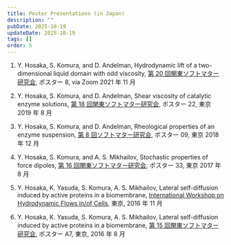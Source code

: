 ```yaml
---
title: Poster Presentations (in Japan)
description: ""
pubDate: 2025-10-19
updateDate: 2025-10-19
tags: []
order: 5
---
```


1. Y. Hosaka, S. Komura, and D. Andelman,
   Hydrodynamic lift of a two-dimensional liquid domain with odd viscosity,
   [第 20 回関東ソフトマター研究会](https://noguchi.issp.u-tokyo.ac.jp/ks/index.html), ポスター 8, via Zoom 2021 年 11 月

1. Y. Hosaka, S. Komura, and D. Andelman,
   Shear viscosity of catalytic enzyme solutions,
   [第 18 回関東ソフトマター研究会](https://noguchi.issp.u-tokyo.ac.jp/ks/ks2019.html), ポスター 22, 東京 2019 年 8 月

1. Y. Hosaka, S. Komura, and D. Andelman,
   Rheological properties of an enzyme suspension,
   [第 8 回ソフトマター研究会](http://softmatter.xsrv.jp/event/meeting08.html), ポスター 09, 東京 2018 年 12 月

1. Y. Hosaka, S. Komura, and A. S. Mikhailov,
   Stochastic properties of force dipoles,
   [第 16 回関東ソフトマター研究会](https://noguchi.issp.u-tokyo.ac.jp/ks/ks2017.html), ポスター 33, 東京 2017 年 8 月

1. Y. Hosaka, K. Yasuda, S. Komura, A. S. Mikhailov,
   Lateral self-diffusion induced by active proteins in a biomembrane,
   [International Workshop on Hydrodynamic Flows in/of Cells](http://sfs-dynamics.jp/eng/kenkyukai/20161124/index.html), 東京, 2016 年 11 月

1. Y. Hosaka, K. Yasuda, S. Komura, A. S. Mikhailov,
   Lateral self-diffusion induced by active proteins in a biomembrane,
   [第 15 回関東ソフトマター研究会](https://noguchi.issp.u-tokyo.ac.jp/ks/ks2016.html), ポスター A7, 東京, 2016 年 8 月
